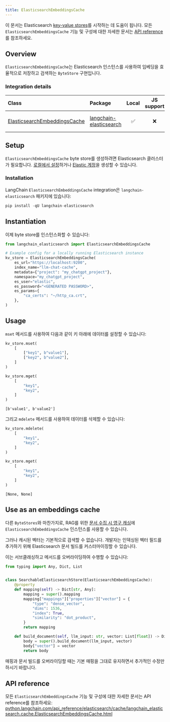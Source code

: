 ```yaml
---
title: ElasticsearchEmbeddingsCache
---
```


이 문서는 Elasticsearch [key-value stores](/oss/integrations/stores)를 시작하는 데 도움이 됩니다. 모든 `ElasticsearchEmbeddingsCache` 기능 및 구성에 대한 자세한 문서는 [API reference](https://python.langchain.com/api_reference/elasticsearch/cache/langchain_elasticsearch.cache.ElasticsearchEmbeddingsCache.html)를 참조하세요.

## Overview

`ElasticsearchEmbeddingsCache`는 Elasticsearch 인스턴스를 사용하여 임베딩을 효율적으로 저장하고 검색하는 `ByteStore` 구현입니다.

### Integration details

| Class | Package | Local | JS support | Downloads | Version |
| :--- | :--- | :---: | :---: |  :---: | :---: |
| [ElasticsearchEmbeddingsCache](https://python.langchain.com/api_reference/elasticsearch/cache/langchain_elasticsearch.cache.ElasticsearchEmbeddingsCache.html) | [langchain-elasticsearch](https://python.langchain.com/api_reference/elasticsearch/index.html) | ✅ | ❌ | ![PyPI - Downloads](https://img.shields.io/pypi/dm/langchain_elasticsearch?style=flat-square&label=%20) | ![PyPI - Version](https://img.shields.io/pypi/v/langchain_elasticsearch?style=flat-square&label=%20) |

## Setup

`ElasticsearchEmbeddingsCache` byte store를 생성하려면 Elasticsearch 클러스터가 필요합니다. [로컬에서 설정](https://www.elastic.co/downloads/elasticsearch)하거나 [Elastic 계정](https://www.elastic.co/elasticsearch)을 생성할 수 있습니다.

### Installation

LangChain `ElasticsearchEmbeddingsCache` integration은 `langchain-elasticsearch` 패키지에 있습니다:

```python
pip install -qU langchain-elasticsearch
```

## Instantiation

이제 byte store를 인스턴스화할 수 있습니다:

```python
from langchain_elasticsearch import ElasticsearchEmbeddingsCache

# Example config for a locally running Elasticsearch instance
kv_store = ElasticsearchEmbeddingsCache(
    es_url="https://localhost:9200",
    index_name="llm-chat-cache",
    metadata={"project": "my_chatgpt_project"},
    namespace="my_chatgpt_project",
    es_user="elastic",
    es_password="<GENERATED PASSWORD>",
    es_params={
        "ca_certs": "~/http_ca.crt",
    },
)
```

## Usage

`mset` 메서드를 사용하여 다음과 같이 키 아래에 데이터를 설정할 수 있습니다:

```python
kv_store.mset(
    [
        ["key1", b"value1"],
        ["key2", b"value2"],
    ]
)

kv_store.mget(
    [
        "key1",
        "key2",
    ]
)
```

```output
[b'value1', b'value2']
```

그리고 `mdelete` 메서드를 사용하여 데이터를 삭제할 수 있습니다:

```python
kv_store.mdelete(
    [
        "key1",
        "key2",
    ]
)

kv_store.mget(
    [
        "key1",
        "key2",
    ]
)
```

```output
[None, None]
```

## Use as an embeddings cache

다른 `ByteStores`와 마찬가지로, RAG를 위한 [문서 수집 시 영구 캐싱](/oss/integrations/text_embedding#caching)에 `ElasticsearchEmbeddingsCache` 인스턴스를 사용할 수 있습니다.

그러나 캐시된 벡터는 기본적으로 검색할 수 없습니다. 개발자는 인덱싱된 벡터 필드를 추가하기 위해 Elasticsearch 문서 빌드를 커스터마이징할 수 있습니다.

이는 서브클래싱하고 메서드를 오버라이딩하여 수행할 수 있습니다:

```python
from typing import Any, Dict, List


class SearchableElasticsearchStore(ElasticsearchEmbeddingsCache):
    @property
    def mapping(self) -> Dict[str, Any]:
        mapping = super().mapping
        mapping["mappings"]["properties"]["vector"] = {
            "type": "dense_vector",
            "dims": 1536,
            "index": True,
            "similarity": "dot_product",
        }
        return mapping

    def build_document(self, llm_input: str, vector: List[float]) -> Dict[str, Any]:
        body = super().build_document(llm_input, vector)
        body["vector"] = vector
        return body
```

매핑과 문서 빌드를 오버라이딩할 때는 기본 매핑을 그대로 유지하면서 추가적인 수정만 하시기 바랍니다.

## API reference

모든 `ElasticsearchEmbeddingsCache` 기능 및 구성에 대한 자세한 문서는 API reference를 참조하세요: [python.langchain.com/api_reference/elasticsearch/cache/langchain_elasticsearch.cache.ElasticsearchEmbeddingsCache.html](https://python.langchain.com/api_reference/elasticsearch/cache/langchain_elasticsearch.cache.ElasticsearchEmbeddingsCache.html)